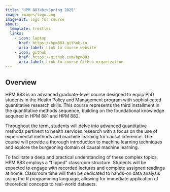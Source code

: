 ```yaml
---
title: "HPM 883<br>Spring 2025"
image: images/logo.png
image-alt: logo for course 
about:
  template: trestles
  links:
    - icon: laptop
      href: https://hpm883.github.io
      aria-label: Link to course website
    - icon: github
      href: https://github.com/hpm883
      aria-label: Link to course GitHub organization
---
```


## Overview

HPM 883 is an advanced graduate-level course designed to equip PhD students in the Health Policy and Management program with sophisticated quantitative research skills. This course represents the third installment in the quantitative methods sequence, building on the foundational knowledge acquired in HPM 881 and HPM 882.

Throughout the term, students will delve into advanced quantitative methods pertinent to health services research with a focus on the use of experimental methods and machine learning for causal inference. The course will provide a thorough introduction to machine learning techniques and explore the burgeoning domain of causal machine learning.

To facilitate a deep and practical understanding of these complex topics, HPM 883 employs a "flipped" classroom structure. Students will be expected to engage with recorded lectures and complete assigned readings at home. Classroom time will then be dedicated to hands-on data analysis using the R programming language, allowing for immediate application of theoretical concepts to real-world datasets.